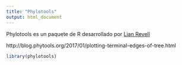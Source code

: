 ```yaml
---
title: "Phylotools"
output: html_document
---
```


Phylotools es un paquete de R desarrollado por [Lian Revell](http://faculty.umb.edu/liam.revell/) 


http://blog.phytools.org/2017/01/plotting-terminal-edges-of-tree.html

```r
library(phylotools)

```



```r

```


